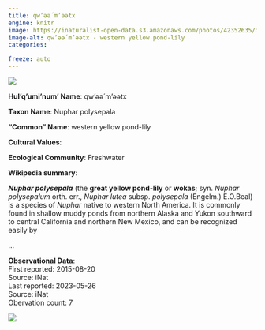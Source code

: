 ```yaml
---
title: qw’əә́ m’əәtx
engine: knitr
image: https://inaturalist-open-data.s3.amazonaws.com/photos/42352635/medium.jpeg
image-alt: qw’əә́ m’əәtx - western yellow pond-lily
categories:

freeze: auto
---
```

![](https://inaturalist-open-data.s3.amazonaws.com/photos/42352635/medium.jpeg){fig-alt="qw’əә́ m’əәtx - western yellow pond-lily"}

**Hul'q'umi'num' Name**: qw’əә́ m’əәtx



**Taxon Name**: Nuphar polysepala

**"Common" Name**: western yellow pond-lily

**Cultural Values**:  

::: {layout-nrow=1 style="width:60%"}

:::

**Ecological Community**: Freshwater

**Wikipedia summary**:  
<p class="mw-empty-elt">
</p>

<p><i><b>Nuphar polysepala</b></i> (the <b>great yellow pond-lily</b> or <b>wokas</b>; syn. <i>Nuphar polysepalum</i> orth. err., <i>Nuphar lutea</i> subsp. <i>polysepala</i> (Engelm.) E.O.Beal) is a species of <i>Nuphar</i> native to western North America. It is commonly found in shallow muddy ponds from northern Alaska and Yukon southward to central California and northern New Mexico, and can be recognized easily by</p>...

**Observational Data**:   
First reported: 2015-08-20  
Source: iNat  
Last reported: 2023-05-26  
Source: iNat  
Obervation count: 7

![](community_dist.png)
